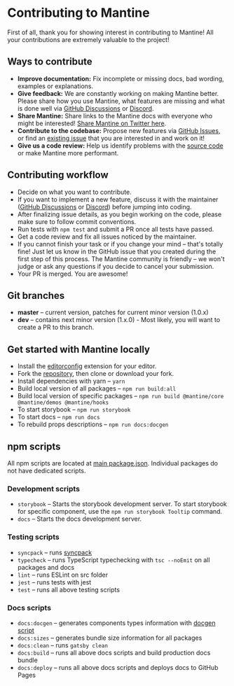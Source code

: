 

# Contributing to Mantine

First of all, thank you for showing interest in contributing to Mantine! All your contributions are extremely valuable to the project!

## Ways to contribute

- **Improve documentation:** Fix incomplete or missing docs, bad wording, examples or explanations.
- **Give feedback:** We are constantly working on making Mantine better. Please share how you use Mantine, what features are missing and what is done well via [GitHub Discussions](https://github.com/mantinedev/mantine/discussions/new) or [Discord](https://discord.gg/wbH82zuWMN).
- **Share Mantine:** Share links to the Mantine docs with everyone who might be interested! [Share Mantine on Twitter here](https://twitter.com/intent/tweet?text=Mantine%20%E2%80%93%20new%20React%20library%20with%20100%2B%20components%20and%20hooks.%20It%20has%20native%20dark%20theme%20support%20and%20focuses%20on%20accessibility%20and%20usability.%0A%0Ahttp%3A%2F%2Fmantine.dev%0A%0A%23reactjs%20).
- **Contribute to the codebase:** Propose new features via [GitHub Issues](https://github.com/mantinedev/mantine/issues/new), or find an [existing issue](https://github.com/mantinedev/mantine/labels/help%20wanted) that you are interested in and work on it!
- **Give us a code review:** Help us identify problems with the [source code](https://github.com/mantinedev/mantine/tree/master/src) or make Mantine more performant.

## Contributing workflow

- Decide on what you want to contribute.
- If you want to implement a new feature, discuss it with the maintainer ([GitHub Discussions](https://github.com/mantinedev/mantine/discussions/new) or [Discord](https://discord.gg/wbH82zuWMN)) before jumping into coding.
- After finalizing issue details, as you begin working on the code, please make sure to follow commit conventions.
- Run tests with `npm test` and submit a PR once all tests have passed.
- Get a code review and fix all issues noticed by the maintainer.
- If you cannot finish your task or if you change your mind – that's totally fine! Just let us know in the GitHub issue that you created during the first step of this process. The Mantine community is friendly – we won't judge or ask any questions if you decide to cancel your submission.
- Your PR is merged. You are awesome!

## Git branches

- **master** – current version, patches for current minor version (1.0.x)
- **dev** – contains next minor version (1.x.0) - Most likely, you will want to create a PR to this branch.

## Get started with Mantine locally

- Install the [editorconfig](https://editorconfig.org/) extension for your editor.
- Fork the [repository](https://github.com/mantinedev/mantine), then clone or download your fork.
- Install dependencies with yarn – `yarn`
- Build local version of all packages – `npm run build:all`
- Build local version of specific packages – `npm run build @mantine/core @mantine/demos @mantine/hooks`
- To start storybook – `npm run storybook`
- To start docs – `npm run docs`
- To rebuild props descriptions – `npm run docs:docgen`

## npm scripts

All npm scripts are located at [main package.json](https://github.com/mantinedev/mantine/blob/master/package.json).
Individual packages do not have dedicated scripts.

### Development scripts

- `storybook` – Starts the storybook development server. To start storybook for specific component, use the `npm run storybook Tooltip` command.
- `docs` – Starts the docs development server.

### Testing scripts

- `syncpack` – runs [syncpack](https://www.npmjs.com/package/syncpack)
- `typecheck` – runs TypeScript typechecking with `tsc --noEmit` on all packages and docs
- `lint` – runs ESLint on src folder
- `jest` – runs tests with jest
- `test` – runs all above testing scripts

### Docs scripts

- `docs:docgen` – generates components types information with [docgen script](https://github.com/mantinedev/mantine/blob/master/scripts/docgen.ts)
- `docs:sizes` – generates bundle size information for all packages
- `docs:clean` – runs `gatsby clean`
- `docs:build` – runs all above docs scripts and build production docs bundle
- `docs:deploy` – runs all above docs scripts and deploys docs to GitHub Pages
